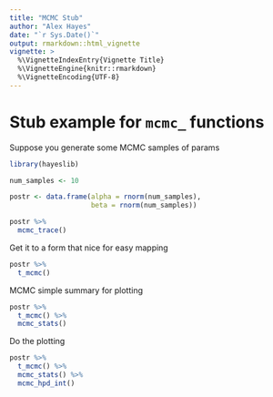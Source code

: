 ```yaml
---
title: "MCMC Stub"
author: "Alex Hayes"
date: "`r Sys.Date()`"
output: rmarkdown::html_vignette
vignette: >
  %\VignetteIndexEntry{Vignette Title}
  %\VignetteEngine{knitr::rmarkdown}
  %\VignetteEncoding{UTF-8}
---
```


# Stub example for `mcmc_` functions

Suppose you generate some MCMC samples of params

```r
library(hayeslib)

num_samples <- 10

postr <- data.frame(alpha = rnorm(num_samples),
                    beta = rnorm(num_samples))

postr %>% 
  mcmc_trace()
```

Get it to a form that nice for easy mapping

```r
postr %>% 
  t_mcmc()
```

MCMC simple summary for plotting

```r
postr %>% 
  t_mcmc() %>% 
  mcmc_stats()
```

Do the plotting

```r
postr %>% 
  t_mcmc() %>% 
  mcmc_stats() %>% 
  mcmc_hpd_int()
```

